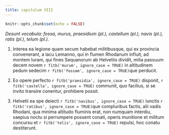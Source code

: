 ```yaml
---
title: capitulum VIII
---
```


```r
knitr::opts_chunk$set(echo = FALSE)
```

_Desunt vocabula: fossa, murus, praesidium (pl.), castellum (pl.), navis (pl.), ratis (pl.), telum (pl.)._

(@) Interea ea legione quam secum habebat militibusque, qui ex provincia convenerant, a lacu Lemanno, qui in flumen Rhodanum influit, ad montem Iuram, qui fines Sequanorum ab Helvetiis dividit, milia passuum decem novem `r fitb('murum', ignore_case = TRUE)` in altitudinem pedum sedecim `r fitb('fossam', ignore_case = TRUE)`que perducit. 

(@) Eo opere perfecto `r fitb('praesidia', ignore_case = TRUE)` disponit, `r fitb('castella', ignore_case = TRUE)` communit, quo facilius, si se invito transire conentur, prohibere possit.

(@) Helvetii ea spe deiecti `r fitb('navibus', ignore_case = TRUE)` iunctis `r fitb('ratibus', ignore_case = TRUE)`que compluribus factis, alii vadis Rhodani, qua minima altitudo fluminis erat, non numquam interdiu, saepius noctu si perrumpere possent conati, operis munitione et militum concursu et `r fitb('telis', ignore_case = TRUE)` repulsi, hoc conatu destiterunt. 

